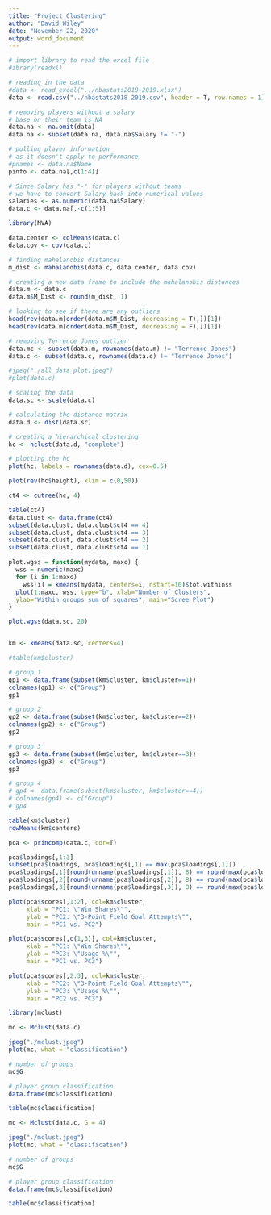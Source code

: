 ```yaml
---
title: "Project_Clustering"
author: "David Wiley"
date: "November 22, 2020"
output: word_document
---
```


```r
# import library to read the excel file
#ibrary(readxl)

# reading in the data
#data <- read_excel("../nbastats2018-2019.xlsx")
data <- read.csv("../nbastats2018-2019.csv", header = T, row.names = 1)

# removing players without a salary 
# base on their team is NA
data.na <- na.omit(data)
data.na <- subset(data.na, data.na$Salary != "-")

# pulling player information
# as it doesn't apply to performance
#pnames <- data.na$Name
pinfo <- data.na[,c(1:4)]

# Since Salary has "-" for players without teams
# we have to convert Salary back into numerical values
salaries <- as.numeric(data.na$Salary)
data.c <- data.na[,-c(1:5)]
```


```r
library(MVA)

data.center <- colMeans(data.c)
data.cov <- cov(data.c)

# finding mahalanobis distances
m_dist <- mahalanobis(data.c, data.center, data.cov)

# creating a new data frame to include the mahalanobis distances
data.m <- data.c
data.m$M_Dist <- round(m_dist, 1)

# looking to see if there are any outliers
head(rev(data.m[order(data.m$M_Dist, decreasing = T),])[1])
head(rev(data.m[order(data.m$M_Dist, decreasing = F),])[1])

# removing Terrence Jones outlier
data.mc <- subset(data.m, rownames(data.m) != "Terrence Jones")
data.c <- subset(data.c, rownames(data.c) != "Terrence Jones")

#jpeg("./all_data_plot.jpeg")
#plot(data.c)
```

```r
# scaling the data
data.sc <- scale(data.c)

# calculating the distance matrix
data.d <- dist(data.sc)

```


```r
# creating a hierarchical clustering
hc <- hclust(data.d, "complete")

# plotting the hc 
plot(hc, labels = rownames(data.d), cex=0.5)
```

```r
plot(rev(hc$height), xlim = c(0,50))
```


```r
ct4 <- cutree(hc, 4)

table(ct4)
data.clust <- data.frame(ct4)
subset(data.clust, data.clust$ct4 == 4)
subset(data.clust, data.clust$ct4 == 3)
subset(data.clust, data.clust$ct4 == 2)
subset(data.clust, data.clust$ct4 == 1)

```

```r
plot.wgss = function(mydata, maxc) {
  wss = numeric(maxc)
  for (i in 1:maxc)
    wss[i] = kmeans(mydata, centers=i, nstart=10)$tot.withinss
  plot(1:maxc, wss, type="b", xlab="Number of Clusters",
  ylab="Within groups sum of squares", main="Scree Plot")
}

plot.wgss(data.sc, 20)


km <- kmeans(data.sc, centers=4)

#table(km$cluster)

# group 1
gp1 <- data.frame(subset(km$cluster, km$cluster==1))
colnames(gp1) <- c("Group")
gp1

# group 2
gp2 <- data.frame(subset(km$cluster, km$cluster==2))
colnames(gp2) <- c("Group")
gp2

# group 3
gp3 <- data.frame(subset(km$cluster, km$cluster==3))
colnames(gp3) <- c("Group")
gp3

# group 4
# gp4 <- data.frame(subset(km$cluster, km$cluster==4))
# colnames(gp4) <- c("Group")
# gp4

table(km$cluster)
rowMeans(km$centers)

```

```r

pca <- princomp(data.c, cor=T)

pca$loadings[,1:3]
subset(pca$loadings, pca$loadings[,1] == max(pca$loadings[,1]))
pca$loadings[,1][round(unname(pca$loadings[,1]), 8) == round(max(pca$loadings[,1]), 8)]
pca$loadings[,2][round(unname(pca$loadings[,2]), 8) == round(max(pca$loadings[,2]), 8)]
pca$loadings[,3][round(unname(pca$loadings[,3]), 8) == round(max(pca$loadings[,3]), 8)]

plot(pca$scores[,1:2], col=km$cluster, 
     xlab = "PC1: \"Win Shares\"",
     ylab = "PC2: \"3-Point Field Goal Attempts\"",
     main = "PC1 vs. PC2")

plot(pca$scores[,c(1,3)], col=km$cluster, 
     xlab = "PC1: \"Win Shares\"",
     ylab = "PC3: \"Usage %\"",
     main = "PC1 vs. PC3")

plot(pca$scores[,2:3], col=km$cluster, 
     xlab = "PC2: \"3-Point Field Goal Attempts\"",
     ylab = "PC3: \"Usage %\"",
     main = "PC2 vs. PC3")

```


```r

library(mclust)

mc <- Mclust(data.c)

jpeg("./mclust.jpeg")
plot(mc, what = "classification")

# number of groups
mc$G

# player group classification
data.frame(mc$classification)

table(mc$classification)

```

```r
mc <- Mclust(data.c, G = 4)

jpeg("./mclust.jpeg")
plot(mc, what = "classification")

# number of groups
mc$G

# player group classification
data.frame(mc$classification)

table(mc$classification)
```













































